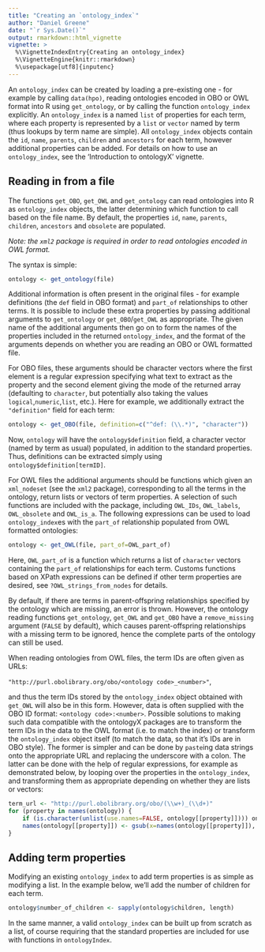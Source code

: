```yaml
---
title: "Creating an `ontology_index`"
author: "Daniel Greene"
date: "`r Sys.Date()`"
output: rmarkdown::html_vignette
vignette: >
  %\VignetteIndexEntry{Creating an ontology_index}
  %\VignetteEngine{knitr::rmarkdown}
  %\usepackage[utf8]{inputenc}
---
```


An `ontology_index` can be created by loading a pre-existing one - for example by calling `data(hpo)`, reading ontologies encoded in OBO or OWL format into R using `get_ontology`, or by calling the function `ontology_index` explicitly. An `ontology_index` is a named `list` of properties for each term, where each property is represented by a `list` or `vector` named by term (thus lookups by term name are simple). All `ontology_index` objects contain the `id`, `name`, `parents`, `children` and `ancestors` for each term, however additional properties can be added. For details on how to use an `ontology_index`, see the 'Introduction to ontologyX' vignette.

## Reading in from a file

The functions `get_OBO`, `get_OWL` and `get_ontology` can read ontologies into R as `ontology_index` objects, the latter determining which function to call based on the file name. By default, the properties `id`, `name`, `parents`, `children`, `ancestors` and `obsolete` are populated. 

*Note: the `xml2` package is required in order to read ontologies encoded in OWL format.*

The syntax is simple:
```r
ontology <- get_ontology(file)
```

Additional information is often present in the original files - for example definitions (the `def` field in OBO format) and `part_of` relationships to other terms. It is possible to include these extra properties by passing additional arguments to `get_ontology` or `get_OBO`/`get_OWL` as appropriate. The given name of the additional arguments then go on to form the names of the properties included in the returned `ontology_index`, and the format of the arguments depends on whether you are reading an OBO or OWL formatted file. 

For OBO files, these arguments should be character vectors where the first element is a regular expression specifying what text to extract as the property and the second element giving the mode of the returned array (defaulting to `character`, but potentially also taking the values `logical`,`numeric`,`list`, etc.). Here for example, we additionally extract the `"definition"` field for each term:

```r
ontology <- get_OBO(file, definition=c("^def: (\\.*)", "character"))
```

Now, `ontology` will have the `ontology$definition` field, a character vector (named by term as usual) populated, in addition to the standard properties. Thus, definitions can be extracted simply using `ontology$definition[termID]`.

For OWL files the additional arguments should be functions which given an `xml_nodeset` (see the `xml2` package), corresponding to all the terms in the ontology, return lists or vectors of term properties. A selection of such functions are included with the package, including `OWL_IDs`, `OWL_labels`, `OWL_obsolete` and `OWL_is_a`. The following expressions can be used to load `ontology_index`es with the `part_of` relationship populated from OWL formatted ontologies:

```r
ontology <- get_OWL(file, part_of=OWL_part_of)
```

Here, `OWL_part_of` is a function which returns a list of `character` vectors containing the `part_of` relationships for each term. Customs functions based on XPath expressions can be defined if other term properties are desired, see `?OWL_strings_from_nodes` for details.

By default, if there are terms in parent-offspring relationships specified by the ontology which are missing, an error is thrown. However, the ontology reading functions `get_ontology`, `get_OWL` and `get_OBO` have a `remove_missing` argument (`FALSE` by default), which causes parent-offspring relationships with a missing term to be ignored, hence the complete parts of the ontology can still be used. 

When reading ontologies from OWL files, the term IDs are often given as URLs: 

`"http://purl.obolibrary.org/obo/<ontology code>_<number>"`, 

and thus the term IDs stored by the `ontology_index` object obtained with `get_OWL` will also be in this form. However, data is often supplied with the OBO ID format: `<ontology code>:<number>`. Possible solutions to making such data compatible with the ontologyX packages are to transform the term IDs in the data to the OWL format (i.e. to match the index) or transform the `ontology_index` object itself (to match the data, so that it's IDs are in OBO style). The former is simpler and can be done by `paste`ing data strings onto the appropriate URL and replacing the underscore with a colon. The latter can be done with the help of regular expressions, for example as demonstrated below, by looping over the properties in the `ontology_index`, and transforming them as appropriate depending on whether they are lists or vectors:

```r
term_url <- "http://purl.obolibrary.org/obo/(\\w+)_(\\d+)"
for (property in names(ontology)) {
	if (is.character(unlist(use.names=FALSE, ontology[[property]]))) ontology[[property]] <- if (is.list(ontology[[property]])) lapply(ontology[[property]], function(term_properties) gsub(x=term_properties, pattern=term_url, replacement="\\1:\\2")) else gsub(x=ontology[[property]], pattern=term_url, replacement="\\1:\\2")
	names(ontology[[property]]) <- gsub(x=names(ontology[[property]]), pattern=term_url, replacement="\\1:\\2")
}
```

## Adding term properties

Modifying an existing `ontology_index` to add term properties is as simple as modifying a list. In the example below, we'll add the number of children for each term.

```r
ontology$number_of_children <- sapply(ontology$children, length)
```

In the same manner, a valid `ontology_index` can be built up from scratch as a list, of course requiring that the standard properties are included for use with functions in `ontologyIndex`.


